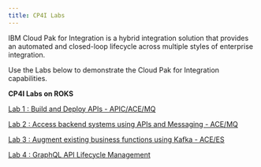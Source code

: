 ```yaml
---
title: CP4I Labs
---
```


IBM Cloud Pak for Integration is a hybrid integration solution that provides an automated and closed-loop lifecycle across multiple styles of enterprise integration.

Use the Labs below to demonstrate the Cloud Pak for Integration capabilities.

**CP4I Labs on ROKS**

[Lab 1 : Build and Deploy APIs - APIC/ACE/MQ](../../tutorials/BuildDeployAPIs)

[Lab 2 : Access backend systems using APIs and Messaging - ACE/MQ](../../cp4i-demohub/tutorials/AccessBackendSystems)

[Lab 3 : Augment existing business functions using Kafka - ACE/ES](../tutorials/CreateEngagingExperiences)

[Lab 4 : GraphQL API Lifecycle Management](/tutorials/ManageGraphQL)
